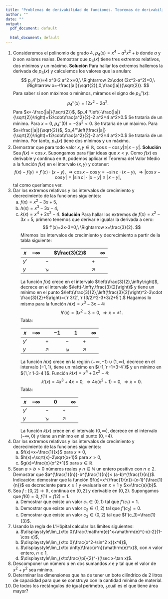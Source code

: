 ```yaml
---
title: "Problemas de derivabilidad de funciones. Teoremas de derivabilidad"
author: ""
date: ""
output:
  pdf_document: default
              
  html_document: default
---
```


1. Consideremos el polinomio de grado $4$, $p_4(x)=x^4-a^2 x^2+b$ donde $a$ y $b$ son valores reales. Demostrar que $p_4(x)$ tiene tres extremos relativos, dos mínimos y un máximo.\newline\newline
**Solución**\newline
Para hallar los extremos hallemos la derivada de $p_4(x)$ y calculemos los valores que la anulan:
$$
p_4'(x)=4 x^3-2 a^2 x=0,\ \Rightarrow 2x\cdot (2x^2-a^2)=0,\ \Rightarrow x=-\frac{|a|}{\sqrt{2}},0,\frac{|a|}{\sqrt{2}}.
$$
Para saber si son máximos o mínimos, miramos el signo de $p_4''(x)$:
$$
p_4''(x)=12 x^2-2 a^2.
$$
Para $x=-\frac{|a|}{\sqrt{2}}$, $p_4''\left(-\frac{|a|}{\sqrt{2}}\right)=12\cdot\frac{a^2}{2}-2 a^2=4 a^2>0.$ Se trataría de un mínimo.\newline
Para $x=0$, $p_4''(0)=-2 a^2< 0.$ Se trataría de un máximo.\newline
Para $x=\frac{|a|}{\sqrt{2}}$, $p_4''\left(\frac{|a|}{\sqrt{2}}\right)=12\cdot\frac{a^2}{2}-2 a^2=4 a^2>0.$ Se trataría de un mínimo.\newline
Por tanto, $p_4(x)$ tiene dos mínimos y un máximo.
\newpage
1. Demostrar que para todo valor $x,y\in\mathbb{R}$, $\cos x-\cos y|\leq |x-y|$.\newline\newline
**Solución**\newline
Sea $f(x)=\cos x$. Supongamos para fijar ideas que $x<y$. Como $f(x)$ es derivable y continua en $\mathbb{R}$, podemos aplicar el Teorema del Valor Medio a la función $f(x)$ en el intervalo $(x,y)$ y obtener:
$$
f(x)-f(y)=f'(c)\cdot (x-y),\ \Rightarrow \cos x-\cos y=-\sin c\cdot (x-y), \ \Rightarrow |\cos x-\cos y|=|\sin c|\cdot |x-y|\leq |x-y|,
$$
tal como queríamos ver.
\newpage
1. Dar los extremos relativos y los intervalos de crecimiento y decrecimiento de las funciones siguientes:
    a) $f(x)=x^2-3x+5$,
    a) $h(x)=x^3-3x-4$,
    a) $k(x)=x^4+2x^2-4$.\newline\newline
**Solución**\newline
Para hallar los extremos de $f(x)=x^2-3x+5$, primero tenemos que derivar e igualar la derivada a cero:
$$
f'(x)=2x-3=0,\ \Rightarrow x=\frac{3}{2}.
$$
Miremos los intervalos de crecimiento y decrecimiento a partir de la tabla siguiente:
<div class="center">
|$x$| $-\infty$| |$\frac{3}{2}$| |$\infty$|
|--|:--:|:--:|:--:|:--:|:--:|
|$y'$| |$-$| |$+$| |
|$y$| |$\searrow$| |$\nearrow$| |
</div>
La función $f(x)$ crece en el intervalo $\left(\frac{3}{2},\infty\right)$, decrece en el intervalo $\left(-\infty,\frac{3}{2}\right)$ y tiene un mínimo en el punto $\left(\frac{3}{2},\left(\frac{3}{2}\right)^2-3\cdot \frac{3}{2}+5\right)=(`r 3/2`,`r (3/2)^2-3*3/2+5`).$\newline
Hagamos lo mismo para la función $h(x)=x^3-3x-4$:
$$
h'(x)=3x^2-3=0,\ \Rightarrow x=\pm 1.
$$
Tabla:
<div class="center">
|$x$| $-\infty$| |$-1$| |$1$| |$\infty$|
|--|:--:|:--:|:--:|:--:|:--:|:--:|:--:|
|$y'$| |$+$| |$-$| |$+$| |
|$y$| |$\nearrow$| |$\searrow$| |$\nearrow$| |
</div>
La función $h(x)$ crece en la región $(-\infty,-1)\cup (1,\infty)$, decrece en el intervalo $(-1,1)$, tiene un máximo en $(-1,`r -1+3-4`)$ y un mínimo en $(1,`r 1-3-4`)$.\newline
Función $k(x)=x^4+2x^2-4$:
$$
k'(x)=4 x^3+4x=0,\ \Rightarrow 4x (x^2+1)=0,\ \Rightarrow x=0.
$$
Tabla:
<div class="center">
|$x$| $-\infty$| |$0$| |$\infty$|
|--|:--:|:--:|:--:|:--:|:--:|
|$y'$| |$-$| |$+$| |
|$y$| |$\searrow$| |$\nearrow$| |
</div>
La función $k(x)$ crece en el intervalo $\left(0,\infty\right)$, decrece en el intervalo $\left(-\infty,0\right)$ y tiene un mínimo en el punto $(0,-4).$
\newpage
1. Dar los extremos relativos y los intervalos de crecimiento y decrecimiento de las funciones siguientes:
    a) $f(x)=x+\frac{1}{x}$ para $x\neq 0$,
    a) $h(x)=\sqrt{x}-2\sqrt{x+1}$ para $x>0$,
    a) $g(x)=\frac{x}{x^2+1}$ para $x\in\mathbb{R}$.
1. Sean $a>b>0$ números reales y $n\in\mathbb{N}$ un entero positivo con $n\geq 2$. Demostrar que $a^{\frac{1}{n}}-b^{\frac{1}{n}}< (a-b)^{\frac{1}{n}}$.\newline
Indicación: demostrar que la función $f(x)=x^{\frac{1}{n}}-(x-1)^{\frac{1}{n}}$ es decreciente para $x\geq 1$ y evaluarla en $x=1$ y $x=\frac{a}{b}$.
1. Sea $f:[0,2]\longrightarrow \mathbb{R}$, continua en $[0,2]$ y derivable en $(0,2)$. Supongamos que $f(0)=0,\ f(1)=f(2)=1$.
    a) Demostrar que existe un valor $c_1\in (0,1)$ tal que $f'(c_1)=1$.
    a) Demostrar que existe un valor $c_2\in (1,2)$ tal que $f'(c_2)=0$.
    a) Demostrar que existe un valor $c_3\in (0,2)$ tal que $f'(c_3)=\frac{1}{3}$.
1. Usando la regla de L'Hôpital calcular los límites siguientes:
    a) $\displaystyle\lim_{x\to 0}\frac{\mathrm{e}^x+\mathrm{e}^{-x}-2}{1-\cos x}$,
    a) $\displaystyle\lim_{x\to 0}\frac{x^2-\sin^2 x}{x^4}$,
    a) $\displaystyle\lim_{x\to \infty}\frac{x^n}{\mathrm{e}^x}$, con $n$ valor entero, $n\geq 1$,
    a) $\displaystyle\lim_{x\to\frac{\pi}{2}^-}(\sec x-\tan x)$.
1. Descomponer un número $a$ en dos sumandos $x$ e $y$ tal que el valor de $x^2+y^2$ sea mínimo.
1. Determinar las dimensiones que ha de tener un bote cilíndrico de 2 litros de capacidad para que se construya con la cantidad mínima de material.
1. De todos los rectángulos de igual perímetro, ¿cuál es el que tiene área mayor?
